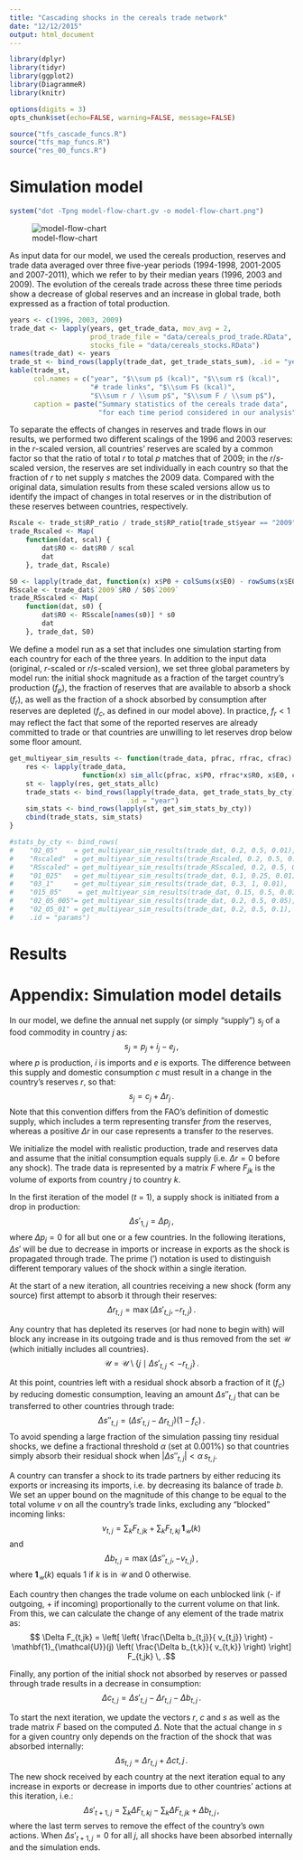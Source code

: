 ```yaml
---
title: "Cascading shocks in the cereals trade network"
date: "12/12/2015"
output: html_document
---
```


```r
library(dplyr)
library(tidyr)
library(ggplot2)
library(DiagrammeR)
library(knitr)
```

```r
options(digits = 3)
opts_chunk$set(echo=FALSE, warning=FALSE, message=FALSE)
```

```r
source("tfs_cascade_funcs.R")
source("tfs_map_funcs.R")
source("res_00_funcs.R")
```

# Simulation model

```r
system("dot -Tpng model-flow-chart.gv -o model-flow-chart.png")
```
![model-flow-chart](model-flow-chart.png)

As input data for our model, we used the cereals production, reserves and trade data averaged over three five-year periods (1994-1998, 2001-2005 and 2007-2011), which we refer to by their median years (1996, 2003 and 2009). The evolution of the cereals trade across these three time periods show a decrease of global reserves and an increase in global trade, both expressed as a fraction of total production.

```r
years <- c(1996, 2003, 2009)
trade_dat <- lapply(years, get_trade_data, mov_avg = 2,
                    prod_trade_file = "data/cereals_prod_trade.RData", 
                    stocks_file = "data/cereals_stocks.RData")
names(trade_dat) <- years
trade_st <- bind_rows(lapply(trade_dat, get_trade_stats_sum), .id = "year")
kable(trade_st, 
      col.names = c("year", "$\\sum p$ (kcal)", "$\\sum r$ (kcal)", 
                    "# trade links", "$\\sum F$ (kcal)",  
                    "$\\sum r / \\sum p$", "$\\sum F / \\sum p$"),
      caption = paste("Summary statistics of the cereals trade data",
                      "for each time period considered in our analysis"))
```

To separate the effects of changes in reserves and trade flows in our results, we performed two different scalings of the 1996 and 2003 reserves: in the $r$-scaled version, all countries' reserves are scaled by a common factor so that the ratio of total $r$ to total $p$ matches that of 2009; in the $r/s$-scaled version, the reserves are set individually in each country so that the fraction of $r$ to net supply $s$ matches the 2009 data. Compared with the original data, simulation results from these scaled versions allow us to identify the impact of changes in total reserves or in the distribution of these reserves between countries, respectively.

```r
Rscale <- trade_st$RP_ratio / trade_st$RP_ratio[trade_st$year == "2009"]
trade_Rscaled <- Map(
    function(dat, scal) {
        dat$R0 <- dat$R0 / scal
        dat
    }, trade_dat, Rscale)

S0 <- lapply(trade_dat, function(x) x$P0 + colSums(x$E0) - rowSums(x$E0))
RSscale <- trade_dat$`2009`$R0 / S0$`2009`
trade_RSscaled <- Map(
    function(dat, s0) {
        dat$R0 <- RSscale[names(s0)] * s0
        dat
    }, trade_dat, S0)
```

We define a model run as a set that includes one simulation starting from each country for each of the three years. In addition to the input data (original, $r$-scaled or $r/s$-scaled version), we set three global parameters by model run: the initial shock magnitude as a fraction of the target country's production ($f_p$), the fraction of reserves that are available to absorb a shock ($f_r$), as well as the fraction of a shock absorbed by consumption after reserves are depleted ($f_c$, as defined in our model above). In practice, $f_r < 1$ may reflect the fact that some of the reported reserves are already committed to trade or that countries are unwilling to let reserves drop below some floor amount. 

```r
get_multiyear_sim_results <- function(trade_data, pfrac, rfrac, cfrac) {
    res <- lapply(trade_data, 
                  function(x) sim_allc(pfrac, x$P0, rfrac*x$R0, x$E0, cfrac))
    st <- lapply(res, get_stats_allc)
    trade_stats <- bind_rows(lapply(trade_data, get_trade_stats_by_cty),
                             .id = "year") 
    sim_stats <- bind_rows(lapply(st, get_sim_stats_by_cty))
    cbind(trade_stats, sim_stats)
}

#stats_by_cty <- bind_rows(
#    "02_05"    = get_multiyear_sim_results(trade_dat, 0.2, 0.5, 0.01),
#    "Rscaled"  = get_multiyear_sim_results(trade_Rscaled, 0.2, 0.5, 0.01),
#    "RSscaled" = get_multiyear_sim_results(trade_RSscaled, 0.2, 0.5, 0.01),
#    "01_025"   = get_multiyear_sim_results(trade_dat, 0.1, 0.25, 0.01),
#    "03_1"     = get_multiyear_sim_results(trade_dat, 0.3, 1, 0.01),
#    "015_05"    = get_multiyear_sim_results(trade_dat, 0.15, 0.5, 0.01),   
#    "02_05_005"= get_multiyear_sim_results(trade_dat, 0.2, 0.5, 0.05),
#    "02_05_01" = get_multiyear_sim_results(trade_dat, 0.2, 0.5, 0.1),    
#    .id = "params")
```


# Results


# Appendix: Simulation model details

In our model, we define the annual net supply (or simply "supply") $s_j$ of a food commodity in country $j$ as:
$$s_j = p_j + i_j - e_j \, ,$$ 
where $p$ is production, $i$ is imports and $e$ is exports. The difference between this supply and domestic consumption $c$ must result in a change in the country's reserves $r$, so that: 
$$s_j = c_j + \Delta r_j \, .$$ 
Note that this convention differs from the FAO's definition of domestic supply, which includes a term representing transfer *from* the reserves, whereas a positive $\Delta r$ in our case represents a transfer *to* the reserves. 

We initialize the model with realistic production, trade and reserves data and assume that the initial consumption equals supply (i.e. $\Delta r = 0$ before any shock). The trade data is represented by a matrix $F$ where $F_{jk}$ is the volume of exports from country $j$ to country $k$. 

In the first iteration of the model ($t$ = 1), a supply shock is initiated from a drop in production:
$$ \Delta s'_{1,j} = \Delta p_{j} \, ,$$
where $\Delta p_{j} = 0$ for all but one or a few countries. In the following iterations, $\Delta s'$ will be due to decrease in imports or increase in exports as the shock is propagated through trade. The prime ($'$) notation is used to distinguish different temporary values of the shock within a single iteration. 

At the start of a new iteration, all countries receiving a new shock (form any source) first attempt to absorb it through their reserves:
$$ \Delta r_{t,j} = \max \left( \Delta s'_{t,j}, - r_{t,j} \right) \, . $$ 

Any country that has depleted its reserves (or had none to begin with) will block any increase in its outgoing trade and is thus removed from the set $\mathcal{U}$ (which initially includes all countries).
$$ \mathcal{U} = \mathcal{U} \setminus 
    \left\{ j \mid \Delta s'_{t,j} < - r_{t,j} \right\} \, . $$
    
At this point, countries left with a residual shock absorb a fraction of it ($f_c$) by reducing domestic consumption, leaving an amount $\Delta s''_{t,j}$ that can be transferred to other countries through trade:                 
$$ \Delta s''_{t,j} = \left( \Delta s'_{t,j} - \Delta r_{t,j} \right)
                      \left( 1 - f_c \right) \, . $$ 
To avoid spending a large fraction of the simulation passing tiny residual shocks, we define a fractional threshold $\alpha$ (set at 0.001%) so that countries simply absorb their residual shock when $\lvert \Delta s''_{t,j} \rvert < \alpha \, s_{t,j}$. 

A country can transfer a shock to its trade partners by either reducing its exports or increasing its imports, i.e. by decreasing its balance of trade $b$. We set an upper bound on the magnitude of this change to be equal to the total volume $v$ on all the country's trade links, excluding any "blocked" incoming links:
$$ v_{t,j} = \sum_k F_{t,jk} + \sum_k F_{t,kj} \, \mathbf{1}_{\mathcal{U}}(k)$$ and
$$ \Delta b_{t,j} = \max \left( \Delta s''_{t,j}, - v_{t,j} \right) \, ,$$ 
where $\mathbf{1}_{\mathcal{U}}(k)$ equals 1 if $k$ is in $\mathcal{U}$ and 0 otherwise.  

Each country then changes the trade volume on each unblocked link (- if outgoing, + if incoming) proportionally to the current volume on that link. From this, we can calculate the change of any element of the trade matrix as:
$$ \Delta F_{t,jk} = \left[ \left( \frac{\Delta b_{t,j}}{ v_{t,j}} \right)  
                          - \mathbf{1}_{\mathcal{U}}(j) 
                            \left( \frac{\Delta b_{t,k}}{ v_{t,k}} \right)
                            \right] F_{t,jk} \, .$$

Finally, any portion of the initial shock not absorbed by reserves or passed through trade results in a decrease in consumption:
$$ \Delta c_{t,j} = \Delta s'_{t,j} - \Delta r_{t,j} - \Delta b_{t,j} \, .$$

To start the next iteration, we update the vectors $r$, $c$ and $s$ as well as the trade matrix $F$ based on the computed $\Delta$. Note that the actual change in $s$ for a given country only depends on the fraction of the shock that was absorbed internally:
$$ \Delta s_{t,j} = \Delta r_{t,j} + \Delta c{t,j} \, .$$
The new shock received by each country at the next iteration equal to any increase in exports or decrease in imports due to other countries' actions at this iteration, i.e.:
$$ \Delta s'_{t+1,j} = \sum_k \Delta F_{t,kj} - \sum_k \Delta F_{t,jk} 
                      + \Delta b_{t,j} \, ,$$
where the last term serves to remove the effect of the country's own actions. When $\Delta s'_{t+1, j} = 0$ for all $j$, all shocks have been absorbed internally and the simulation ends.